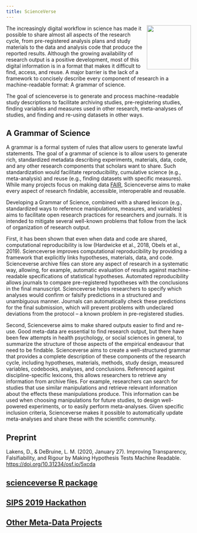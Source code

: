 ```yaml
---
title: ScienceVerse
---
```


<img src="https://scienceverse.github.io/scienceverse/reference/figures/README-logo.png" align="right" alt="" width="120" />

The increasingly digital workflow in science has made it possible to share almost all aspects of the research cycle, from pre-registered analysis plans and study materials to the data and analysis code that produce the reported results. Although the growing availability of research output is a positive development, most of this digital information is in a format that makes it difficult to find, access, and reuse. A major barrier is the lack of a framework to concisely describe every component of research in a machine-readable format: A grammar of science. 

The goal of scienceverse is to generate and process machine-readable study descriptions to facilitate archiving studies, pre-registering studies, finding variables and measures used in other research, meta-analyses of studies, and finding and re-using datasets in other ways.

## A Grammar of Science

A grammar is a formal system of rules that allow users to generate lawful statements. The goal of a grammar of science is to allow users to generate rich, standardized metadata describing experiments, materials, data, code, and any other research components that scholars want to share. Such standardization would facilitate reproducibility, cumulative science (e.g., meta-analysis) and reuse (e.g., finding datasets with specific measures). While many projects focus on making data [FAIR](https://www.go-fair.org/fair-principles/), Scienceverse aims to make every aspect of research findable, accessible, interoperable and reusable.

Developing a Grammar of Science, combined with a shared lexicon (e.g., standardized ways to reference manipulations, measures, and variables) aims to facilitate open research practices for researchers and journals. It is intended to mitigate several well-known problems that follow from the lack of organization of research output. 

First, it has been shown that even when data and code are shared, computational reproducibility is low (Hardwicke et al., 2018, Obels et al., 2019). Scienceverse improves computational reproducibility by providing a framework that explicitly links hypotheses, materials, data, and code. Scienceverse archive files can store any aspect of research in a systematic way, allowing, for example, automatic evaluation of results against machine-readable specifications of statistical hypotheses. Automated reproducibility allows journals to compare pre-registered hypotheses with the conclusions in the final manuscript. Scienceverse helps researchers to specify which analyses would confirm or falsify predictions in a structured and unambiguous manner. Journals can automatically check these predictions for the final submission, which will prevent problems with undeclared deviations from the protocol – a known problem in pre-registered studies.

Second, Scienceverse aims to make shared outputs easier to find and re-use. Good meta-data are essential to find research output, but there have been few attempts in health psychology, or social sciences in general, to summarize the structure of those aspects of the empirical endeavour that need to be findable. Scienceverse aims to create a well-structured grammar that provides a complete description of these components of the research cycle, including hypotheses, materials, methods, study design, measured variables, codebooks, analyses, and conclusions. Referenced against discipline-specific lexicons, this allows researchers to retrieve any information from archive files. For example, researchers can search for studies that use similar manipulations and retrieve relevant information about the effects these manipulations produce. This information can be used when choosing manipulations for future studies, to design well-powered experiments, or to easily perform meta-analyses. Given specific inclusion criteria, Scienceverse makes it possible to automatically update meta-analyses and share these with the scientific community.


## Preprint

Lakens, D., & DeBruine, L. M. (2020, January 27). Improving Transparency, Falsifiability, and Rigour by Making Hypothesis Tests Machine Readable. <https://doi.org/10.31234/osf.io/5xcda>

## [scienceverse R package](scienceverse/index.html)

## [SIPS 2019 Hackathon](sips2019.html)

## [Other Meta-Data Projects](metadatalist.html)


